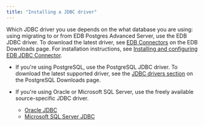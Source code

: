 ```yaml
---
title: "Installing a JDBC driver"
---
```


Which JDBC driver you use depends on the what database you are using:
using migrating to or from EDB Postgres Advanced Server, use the EDB JDBC driver. To download the latest driver, see [EDB Connectors](https://enterprisedb.com/software-downloads-postgres#edb-connectors) on the EDB Downloads page. For installation instructions, see [Installing and configuring EDB JDBC Connector](/jdbc_connector/latest/04_installing_and_configuring_the_jdbc_connector/).

- If you're using PostgreSQL, use the PostgreSQL JDBC driver. To download the latest supported driver, see the [JDBC drivers section](https://jdbc.postgresql.org/download/) on the PostgreSQL Downloads page. 

- If you're using Oracle or Microsoft SQL Server, use the freely available source-specific JDBC driver. 
  - [Oracle JDBC](https://www.oracle.com/database/technologies/appdev/jdbc-downloads.html)
  - [Microsoft SQL Server JDBC](https://learn.microsoft.com/en-us/sql/connect/jdbc/release-notes-for-the-jdbc-driver?view=sql-server-ver16#102)
      




